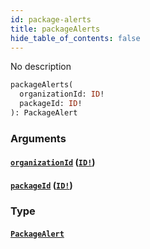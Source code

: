 ```yaml
---
id: package-alerts
title: packageAlerts
hide_table_of_contents: false
---
```



No description

```graphql
packageAlerts(
  organizationId: ID!
  packageId: ID!
): PackageAlert
```


### Arguments

#### [`organizationId`](#) ([`ID!`](/swapi/scalars/id))




#### [`packageId`](#) ([`ID!`](/swapi/scalars/id))




### Type

#### [`PackageAlert`](/swapi/objects/package-alert)






